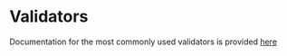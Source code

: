 
<Meta title="Validators" />

# Validators

Documentation for the most commonly used validators is provided [here](https://bytdyt.atlassian.net/l/c/rrKFiaG5)